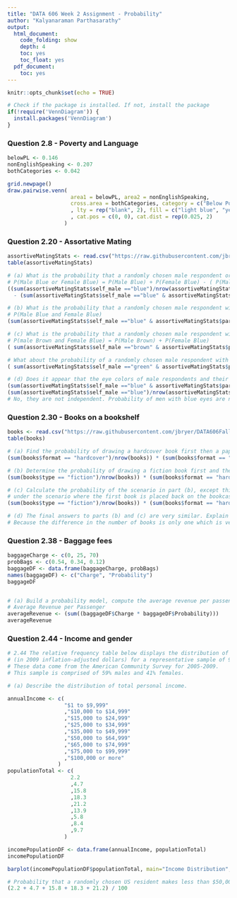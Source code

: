```yaml
---
title: "DATA 606 Week 2 Assignment - Probability"
author: "Kalyanaraman Parthasarathy"
output:
  html_document:
    code_folding: show
    depth: 4
    toc: yes
    toc_float: yes
  pdf_document:
    toc: yes
---
```


```r
knitr::opts_chunk$set(echo = TRUE)

# Check if the package is installed. If not, install the package
if(!require('VennDiagram')) {
  install.packages('VennDiagram')
}

```

### Question 2.8 - Poverty and Language

```r

belowPL <- 0.146
nonEnglishSpeaking <- 0.207
bothCategories <- 0.042

grid.newpage()
draw.pairwise.venn(
                    area1 = belowPL, area2 = nonEnglishSpeaking, 
                    cross.area = bothCategories, category = c("Below Poverty Line", "Foreign Language Speakers")
                    , lty = rep("blank", 2), fill = c("light blue", "yellow"), alpha = rep(0.5, 2)
                    , cat.pos = c(0, 0), cat.dist = rep(0.025, 2)
                  )

```

### Question 2.20 - Assortative Mating

```r

assortiveMatingStats <- read.csv("https://raw.githubusercontent.com/jbryer/DATA606Fall2016/master/Data/Data%20from%20openintro.org/Ch%202%20Exercise%20Data/assortive_mating.csv")
table(assortiveMatingStats)

# (a) What is the probability that a randomly chosen male respondent or his partner has blue eyes?
# P(Male Blue or Female Blue) = P(Male Blue) + P(Female Blue) - ( P(Male Blue total) + P(Female Blue Total) )
((sum(assortiveMatingStats$self_male =="blue")/nrow(assortiveMatingStats)) + (sum(assortiveMatingStats$partner_female =="blue")/nrow(assortiveMatingStats)))
  - (sum(assortiveMatingStats$self_male =="blue" & assortiveMatingStats$partner_female=="blue")/nrow(assortiveMatingStats))

# (b) What is the probability that a randomly chosen male respondent with blue eyes has a partner with blue eyes?
# P(Male Blue and Female Blue)
(sum(assortiveMatingStats$self_male =="blue" & assortiveMatingStats$partner_female=="blue")/nrow(assortiveMatingStats))

# (c) What is the probability that a randomly chosen male respondent with brown eyes has a partner with blue eyes? 
# P(male Brown and Female Blue) = P(Male Brown) + P(Female Blue)
( sum(assortiveMatingStats$self_male =="brown" & assortiveMatingStats$partner_female == "blue") / nrow(assortiveMatingStats) )/( sum(assortiveMatingStats$self_male =="brown") / nrow(assortiveMatingStats) )

# What about the probability of a randomly chosen male respondent with green eyes having a partner with blue eyes?
( sum(assortiveMatingStats$self_male =="green" & assortiveMatingStats$partner_female == "blue") / nrow(assortiveMatingStats) )/( sum(assortiveMatingStats$self_male =="green") / nrow(assortiveMatingStats) )

# (d) Does it appear that the eye colors of male respondents and their partners are independent? Explain your reasoning.
(sum(assortiveMatingStats$self_male =="blue" & assortiveMatingStats$partner_female=="blue")/nrow(assortiveMatingStats)) # Blue Male with Blue Female
(sum(assortiveMatingStats$self_male =="blue")/nrow(assortiveMatingStats)) # Blue Male ratio
# No, they are not independent. Probability of men with blue eyes are not equal to the female partners.

```

### Question 2.30 - Books on a bookshelf

```r

books <- read.csv("https://raw.githubusercontent.com/jbryer/DATA606Fall2016/master/Data/Data%20from%20openintro.org/Ch%202%20Exercise%20Data/books.csv")
table(books)

# (a) Find the probability of drawing a hardcover book first then a paperback fiction book second when drawing without replacement.
(sum(books$format == "hardcover")/nrow(books)) * (sum(books$format == "paperback" & books$type == "fiction")/(nrow(books)-1) )

# (b) Determine the probability of drawing a fiction book first and then a hardcover book second, when drawing without replacement.
(sum(books$type == "fiction")/nrow(books)) * (sum(books$format == "hardcover")/(nrow(books)-1) )

# (c) Calculate the probability of the scenario in part (b), except this time complete the calculations 
# under the scenario where the first book is placed back on the bookcase before randomly drawing the second book.
(sum(books$type == "fiction")/nrow(books)) * (sum(books$format == "hardcover")/nrow(books) )

# (d) The final answers to parts (b) and (c) are very similar. Explain why this is the case.
# Because the difference in the number of books is only one which is very small number compared to the total books size 95

```

### Question 2.38 - Baggage fees

```r

baggageCharge <- c(0, 25, 70)
probBags <- c(0.54, 0.34, 0.12)
baggageDF <- data.frame(baggageCharge, probBags)
names(baggageDF) <- c("Charge", "Probability")
baggageDF


# (a) Build a probability model, compute the average revenue per passenger, and compute the corresponding standard deviation.
# Average Revenue per Passenger
averageRevenue <- (sum((baggageDF$Charge * baggageDF$Probability)))
averageRevenue

```

### Question 2.44 - Income and gender

```r

# 2.44 The relative frequency table below displays the distribution of annual total personal income 
# (in 2009 inflation-adjusted dollars) for a representative sample of 96,420,486 Americans. 
# These data come from the American Community Survey for 2005-2009. 
# This sample is comprised of 59% males and 41% females.

# (a) Describe the distribution of total personal income.

annualIncome <- c(
                  "$1 to $9,999"
                  ,"$10,000 to $14,999"
                  ,"$15,000 to $24,999"
                  ,"$25,000 to $34,999"
                  ,"$35,000 to $49,999"
                  ,"$50,000 to $64,999"
                  ,"$65,000 to $74,999"
                  ,"$75,000 to $99,999"
                  ,"$100,000 or more"
                )
populationTotal <- c(
                    2.2
                    ,4.7
                    ,15.8
                    ,18.3
                    ,21.2
                    ,13.9
                    ,5.8
                    ,8.4
                    ,9.7
                  )

incomePopulationDF <- data.frame(annualIncome, populationTotal)
incomePopulationDF

barplot(incomePopulationDF$populationTotal, main="Income Distribution", xlab="% of Population")

# Probability that a randomly chosen US resident makes less than $50,000 per year
(2.2 + 4.7 + 15.8 + 18.3 + 21.2) / 100

```

